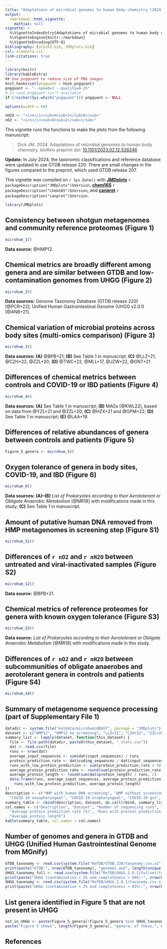 ```yaml
---
title: "Adaptations of microbial genomes to human body chemistry (2024)"
output: 
  rmarkdown::html_vignette:
    mathjax: null
vignette: >
  %\VignetteIndexEntry{Adaptations of microbial genomes to human body chemistry (2024)}
  %\VignetteEngine{knitr::rmarkdown}
  %\VignetteEncoding{UTF-8}
bibliography: [orp16S.bib, JMDplots.bib]
csl: elementa.csl
link-citations: true
---
```


```r
library(knitr)
library(kableExtra)
## Use pngquant to reduce size of PNG images
knit_hooks$set(pngquant = hook_pngquant)
pngquant <- "--speed=1 --quality=0-25"
# In case pngquant isn't available
if (!nzchar(Sys.which("pngquant"))) pngquant <- NULL 
```

```r
options(width = 80)
```

```r
nH2O <- "<i>n</i><sub>H<sub>2</sub>O</sub>"
nO2 <- "<i>n</i><sub>O<sub>2</sub></sub>"
```

This vignette runs the functions to make the plots from the following manuscript:

> Dick JM. 2024. Adaptations of microbial genomes to human body chemistry. bioRxiv preprint doi: [10.1101/2023.02.12.528246](https://doi.org/10.1101/2023.02.12.528246)

**Update:** In July 2024, the taxonomic classifications and reference database were updated to use GTDB release 220.
There are small changes in the figures compared to the preprint, which used GTDB release 207.

This vignette was compiled on `r Sys.Date()` with
**[JMDplots](https://github.com/jedick/JMDplots)** `r packageDescription("JMDplots")$Version`,
**[chem16S](https://github.com/jedick/chem16S)** `r packageDescription("chem16S")$Version`, and
**[canprot](https://github.com/jedick/canprot)** `r packageDescription("canprot")$Version`.

```r
library(JMDplots)
```

## Consistency between shotgun metagenomes and community reference proteomes (Figure 1)
```r
microhum_1()
```

**Data source:** @HMP12.

## Chemical metrics are broadly different among genera and are similar between GTDB and low-contamination genomes from UHGG (Figure 2)
```r
microhum_2()
```

**Data sources:** Genome Taxonomy Database (GTDB release 220) [@PCR+22]; Unified Human Gastrointestinal Genome (UHGG v2.0.1) [@ANB+21].

## Chemical variation of microbial proteins across body sites (multi-omics comparison) (Figure 3)
```r
microhum_3()
```

**Data sources:** **(A)** @BPB+21; **(B)** See Table 1 in manuscript; **(C)** @LLZ+21, @CZH+22, @ZZL+20; **(D)** @TWC+22, @MLL+17, @JZW+22, @GNT+21.

## Differences of chemical metrics between controls and COVID-19 or IBD patients (Figure 4)
```r
microhum_4()
```

**Data sources:** **(A)** See Table 1 in manuscript; **(B)** MAGs [@KWL22], based on data from @YZL+21 and @ZZL+20; **(C)** @HZX+21 and @GPM+22; **(D)** See Table 1 in manuscript; **(E)** @LAA+19.

## Differences of relative abundances of genera between controls and patients (Figure 5)
```r
Figure_5_genera <- microhum_5()
```


## Oxygen tolerance of genera in body sites, COVID-19, and IBD (Figure 6)
```r
microhum_6()
```

**Data sources:** **(A)--(B)** *List of Prokaryotes according to their Aerotolerant or Obligate Anaerobic Metabolism* [@MR18] with modifications made in this study; **(C)** See Table 1 in manuscript.


## Amount of putative human DNA removed from HMP metagenomes in screening step (Figure S1)
```r
microhum_S1()
```

## Differences of `r nO2` and `r nH2O` between untreated and viral-inactivated samples (Figure S2)
```r
microhum_S2()
```

**Data source:** @BPB+21.

## Chemical metrics of reference proteomes for genera with known oxygen tolerance (Figure S3)
```r
microhum_S3()
```

**Data source:** *List of Prokaryotes according to their Aerotolerant or Obligate Anaerobic Metabolism* [@MR18] with modifications made in this study.

## Differences of `r nO2` and `r nH2O` between subcommunities of obligate anaerobes and aerotolerant genera in controls and patients (Figure S4)
```r
microhum_S4()
```

## Summary of metagenome sequence processing (part of Supplementary File 1)
```r
datadir <- system.file("extdata/microhum/ARAST", package = "JMDplots")
dataset <- c("HMP12", "HMP12_no_screening", "LLZ+21", "CZH+22", "ZZL+20", "LAA+19")
summary_list <- lapply(dataset, function(this_dataset) {
  file <- file.path(datadir, paste0(this_dataset, "_stats.csv"))
  dat <- read.csv(file)
  runs <- nrow(dat)
  average_input_sequences <- sum(dat$input_sequences) / runs
  protein_prediction_rate <- dat$coding_sequences / dat$input_sequences * 100
  runs_with_low_protein_prediction <- sum(protein_prediction_rate < 40)
  average_protein_prediction_rate <- round(sum(protein_prediction_rate) / runs, 2)
  average_protein_length <- round(sum(dat$protein_length) / runs, 2)
  data.frame(runs, average_input_sequences, average_protein_prediction_rate,
    runs_with_low_protein_prediction, average_protein_length)
})
description <- c("HMP with human DNA screening", "HMP without screening",
  "COVID-19 nasopharyngeal", "COVID-19 oropharyngeal", "COVID-19 gut", "IBD gut")
summary_table <- cbind(description, dataset, do.call(rbind, summary_list))
col.names <- c("Description", "Dataset", "Number of sequencing runs", "Average number of input sequences",
  "Average protein prediction rate (%)", "Runs with protein prediction rate < 40%",
  "Average protein length")
kable(summary_table, col.names = col.names)
```

## Number of genomes and genera in GTDB and UHGG (Unified Human Gastrointestinal Genome from MGnify)
```r
GTDB_taxonomy <- read.csv(system.file("RefDB/GTDB_220/taxonomy.csv.xz", package = "JMDplots"))
print(paste("GTDB:", nrow(GTDB_taxonomy), "genomes and", length(unique(GTDB_taxonomy$genus)), "genera"))
UHGG_taxonomy_full <- read.csv(system.file("RefDB/UHGG_2.0.1/fullset/taxonomy.csv.xz", package = "JMDplots"))
print(paste("UHGG (contamination < 5% and completeness > 50%):", nrow(UHGG_taxonomy_full), "species-level clusters and", length(unique(UHGG_taxonomy_full$genus)), "genera"))
UHGG_taxonomy <- read.csv(system.file("RefDB/UHGG_2.0.1/taxonomy.csv.xz", package = "JMDplots"))
print(paste("UHGG (contamination < 2% and completeness > 95%):", nrow(UHGG_taxonomy), "species-level clusters and", length(unique(UHGG_taxonomy$genus)), "genera"))
```

## List genera identified in Figure 5 that are not present in UHGG
```r
not_in_UHGG <- paste(Figure_5_genera[!Figure_5_genera %in% UHGG_taxonomy_full$genus], collapse = " ")
paste("Figure 5 shows", length(Figure_5_genera), "genera; of these,", not_in_UHGG, "is not in UHGG")
```

## References
